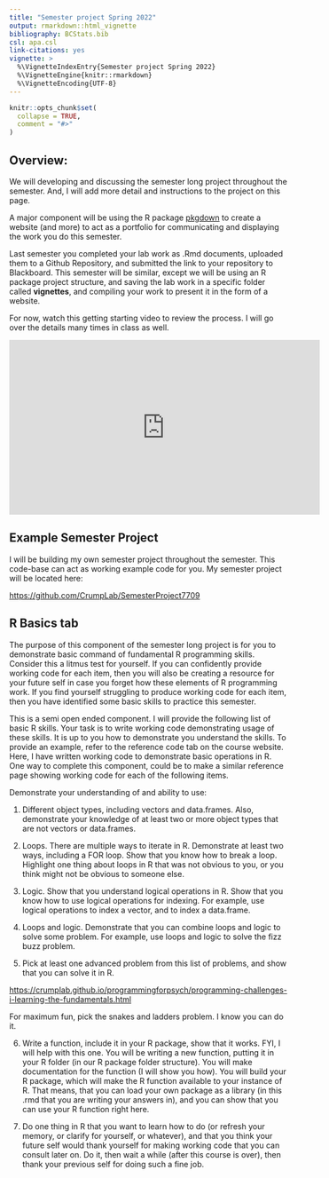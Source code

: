 ```yaml
---
title: "Semester project Spring 2022"
output: rmarkdown::html_vignette
bibliography: BCStats.bib
csl: apa.csl
link-citations: yes
vignette: >
  %\VignetteIndexEntry{Semester project Spring 2022}
  %\VignetteEngine{knitr::rmarkdown}
  %\VignetteEncoding{UTF-8}
---
```


```r
knitr::opts_chunk$set(
  collapse = TRUE,
  comment = "#>"
)
```
 
## Overview:

We will developing and discussing the semester long project throughout the semester. And, I will add more detail and instructions to the project on this page.

A major component will be using the R package [pkgdown](https://pkgdown.r-lib.org) to create a website (and more) to act as a portfolio for communicating and displaying the work you do this semester.

Last semester you completed your lab work as .Rmd documents, uploaded them to a Github Repository, and submitted the link to your repository to Blackboard. This semester will be similar, except we will be using an R package project structure, and saving the lab work in a specific folder called **vignettes**, and compiling your work to present it in the form of a website.

For now, watch this getting starting video to review the process. I will go over the details many times in class as well.

<iframe width="560" height="315" src="https://www.youtube.com/embed/jxWe_XuQSeI" title="YouTube video player" frameborder="0" allow="accelerometer; autoplay; clipboard-write; encrypted-media; gyroscope; picture-in-picture" allowfullscreen></iframe>

## Example Semester Project

I will be building my own semester project throughout the semester. This code-base can act as working example code for you. My semester project will be located here:

<https://github.com/CrumpLab/SemesterProject7709>

## R Basics tab

The purpose of this component of the semester long project is for you to demonstrate basic command of fundamental R programming skills. Consider this a litmus test for yourself. If you can confidently provide working code for each item, then you will also be creating a resource for your future self in case you forget how these elements of R programming work. If you find yourself struggling to produce working code for each item, then you have identified some basic skills to practice this semester.

This is a semi open ended component. I will provide the following list of basic R skills. Your task is to write working code demonstrating usage of these skills. It is up to you how to demonstrate you understand the skills. To provide an example, refer to the reference code tab on the course website. Here, I have written working code to demonstrate basic operations in R. One way to complete this component, could be to make a similar reference page showing working code for each of the following items.

Demonstrate your understanding of and ability to use:

1. Different object types, including vectors and data.frames. Also, demonstrate your knowledge of at least two or more object types that are not vectors or data.frames.

2. Loops. There are multiple ways to iterate in R. Demonstrate at least two ways, including a FOR loop. Show that you know how to break a loop. Highlight one thing about loops in R that was not obvious to you, or you think might not be obvious to someone else.

3. Logic. Show that you understand logical operations in R. Show that you know how to use logical operations for indexing. For example, use logical operations to index a vector, and to index a data.frame.

4. Loops and logic. Demonstrate that you can combine loops and logic to solve some problem. For example, use loops and logic to solve the fizz buzz problem.

5. Pick at least one advanced problem from this list of problems, and show that you can solve it in R. 

<https://crumplab.github.io/programmingforpsych/programming-challenges-i-learning-the-fundamentals.html>

For maximum fun, pick the snakes and ladders problem. I know you can do it.

6. Write a function, include it in your R package, show that it works. FYI, I will help with this one. You will be writing a new function, putting it in your R folder (in our R package folder structure). You will make documentation for the function (I will show you how). You will build your R package, which will make the R function available to your instance of R. That means, that you can load your own package as a library (in this .rmd that you are writing your answers in), and you can show that you can use your R function right here.

7. Do one thing in R that you want to learn how to do (or refresh your memory, or clarify for yourself, or whatever), and that you think your future self would thank yourself for making working code that you can consult later on. Do it, then wait a while (after this course is over), then thank your previous self for doing such a fine job.






